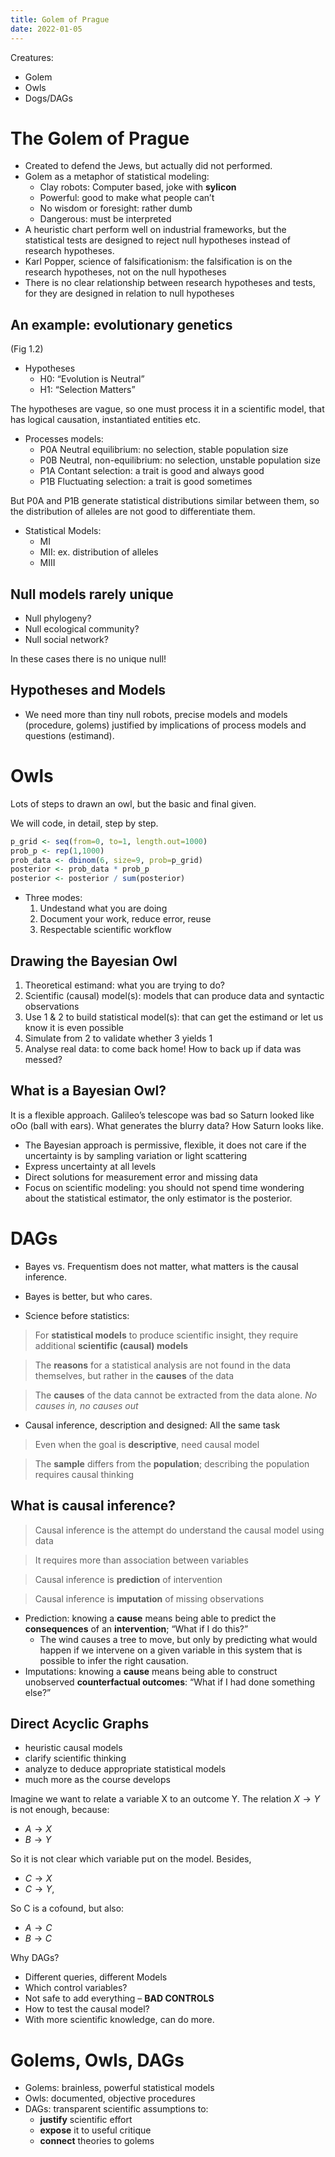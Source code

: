 ```yaml
---
title: Golem of Prague
date: 2022-01-05
---
```


Creatures:

 - Golem
 - Owls
 - Dogs/DAGs

# The Golem of Prague

- Created to defend the Jews, but actually did not performed.
- Golem as a metaphor of statistical modeling:
    - Clay robots: Computer based, joke with **sylicon**
    - Powerful: good to make what people can't
    - No wisdom or foresight: rather dumb
    - Dangerous: must be interpreted


- A heuristic chart perform well on industrial frameworks, but the statistical tests are
  designed to reject null hypotheses instead of research hypotheses.
- Karl Popper, science of falsificationism: the falsification is on the research hypotheses, not on the null hypotheses
- There is no clear relationship between research hypotheses and tests, for they are designed in relation to null hypotheses

## An example: evolutionary genetics

(Fig 1.2)

- Hypotheses
    - H0: "Evolution is Neutral"
    - H1: "Selection Matters"

The hypotheses are vague, so one must process it in a scientific model, that has logical causation, instantiated entities etc.

- Processes models:
    - P0A Neutral equilibrium: no selection, stable population size
    - P0B Neutral, non-equilibrium: no selection, unstable population size
    - P1A Contant selection: a trait is good and always good
    - P1B Fluctuating selection: a trait is good sometimes

But P0A and  P1B generate statistical distributions similar between them, so the distribution of alleles are not good to differentiate
them.

- Statistical Models:
    - MI
    - MII: ex. distribution of alleles
    - MIII

## Null models rarely unique

- Null phylogeny?
- Null ecological community?
- Null social network?

In these cases there is no unique null!

## Hypotheses and Models

- We need more than tiny null robots, precise models and models (procedure, golems) justified by implications of process models and questions (estimand).

# Owls

Lots of steps to drawn an owl, but the basic and final given.

We will code, in detail, step by step.

```r
p_grid <- seq(from=0, to=1, length.out=1000)
prob_p <- rep(1,1000)
prob_data <- dbinom(6, size=9, prob=p_grid)
posterior <- prob_data * prob_p
posterior <- posterior / sum(posterior)
```

- Three modes:
    1. Undestand what you are doing
    2. Document your work, reduce error, reuse
    3. Respectable scientific workflow

## Drawing the Bayesian Owl

1.  Theoretical estimand: what you are trying to do?
2.  Scientific (causal) model(s): models that can produce data and syntactic observations
3.  Use 1 & 2 to build statistical model(s): that can get the estimand or let us know it is even possible
4.  Simulate from 2 to validate whether 3 yields 1
5.  Analyse real data: to come back home! How to back up if data was messed?

## What is a Bayesian Owl?

It is a flexible approach.
Galileo's telescope was bad so Saturn looked like oOo (ball with ears).
What generates the blurry data? How Saturn looks like.


- The Bayesian approach is permissive, flexible, it does not care if the uncertainty is by sampling variation or light scattering
- Express uncertainty at all levels
- Direct solutions for measurement error and missing data
- Focus on scientific modeling: you should not spend time wondering about the statistical estimator, the only estimator is the posterior.

# DAGs

- Bayes vs. Frequentism does not matter, what matters is the causal inference.
- Bayes is better, but who cares.

- Science before statistics:

> For **statistical models** to produce scientific insight, they require additional **scientific (causal) models**

> The **reasons** for a statistical analysis are not found in the data themselves, but rather in the **causes** of the data

> The **causes** of the data cannot be extracted from the data alone. *No causes in, no causes out*

- Causal inference, description and designed:
    All the same task

> Even when the goal is **descriptive**, need causal model

> The **sample** differs from the **population**; describing the population requires causal thinking

## What is causal inference?

> Causal inference is the attempt do understand the causal model using data

> It requires more than association between variables

> Causal inference is **prediction** of intervention

> Causal inference is **imputation** of missing observations


- Prediction: knowing a **cause** means being able to predict the **consequences** of an **intervention**; "What if I do this?"
    - The wind causes a tree to move, but only by predicting what would happen if we intervene on a given variable in this system that is possible to infer the right causation.
- Imputations: knowing a **cause** means being able to construct unobserved **counterfactual outcomes**: "What if I had done something else?"

## Direct Acyclic Graphs

- heuristic causal models
- clarify scientific thinking
- analyze to deduce appropriate statistical models
- much more as the course develops

Imagine we want to relate a variable X to an outcome Y.
The relation $X \rightarrow Y$ is not enough, because:

- $A \rightarrow X$
- $B \rightarrow Y$

So it is not clear which variable put on the model.
Besides,

- $C \rightarrow X$
- $C \rightarrow Y$,

So C is a cofound, but also:

- $A \rightarrow C$
- $B \rightarrow C$


Why DAGs?

- Different queries, different Models
- Which control variables?
- Not safe to add everything -- **BAD CONTROLS**
- How to test the causal model?
- With more scientific knowledge, can do more.

# Golems, Owls, DAGs

- Golems: brainless, powerful statistical models
- Owls: documented, objective procedures
- DAGs: transparent scientific assumptions to:
    - **justify** scientific effort
    - **expose** it to useful critique
    - **connect** theories to golems
